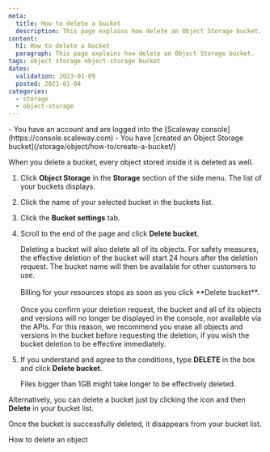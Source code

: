 ```yaml
---
meta:
  title: How to delete a bucket
  description: This page explains how delete an Object Storage bucket.
content:
  h1: How to delete a bucket
  paragraph: This page explains how delete an Object Storage bucket.
tags: object storage object-storage bucket
dates:
  validation: 2023-01-09
  posted: 2021-01-04
categories:
  - storage
  - object-storage
---
```


<Macro id="iam-requirements" />

<Message type="requirement">
  - You have an account and are logged into the [Scaleway console](https://console.scaleway.com)
  - You have [created an Object Storage bucket](/storage/object/how-to/create-a-bucket/)
</Message>

When you delete a bucket, every object stored inside it is deleted as well.

1. Click **Object Storage** in the **Storage** section of the side menu. The list of your buckets displays.
2. Click the name of your selected bucket in the buckets list.
    <Lightbox src="scaleway-bucket-name-in-the-list.webp" alt="" />
3. Click the **Bucket settings** tab.
    <Lightbox src="scaleway-bucket-settings-tab.webp" alt="" />
4. Scroll to the end of the page and click **Delete bucket**.
    <Lightbox src="scaleway-delete-bucket.webp" alt="" />

    <Message type="important">
      Deleting a bucket will also delete all of its objects. For safety measures, the effective deletion of the bucket will start 24 hours after the deletion request. The bucket name will then be available for other customers to use.<br /><br />Billing for your resources stops as soon as you click **Delete bucket**.<br /><br />Once you confirm your deletion request, the bucket and all of its objects and versions will no longer be displayed in the console, nor available via the APIs. For this reason, we recommend you erase all objects and versions in the bucket before requesting the deletion, if you wish the bucket deletion to be effective immediately.
    </Message>
5. If you understand and agree to the conditions, type **DELETE** in the box and click **Delete bucket**.
    <Lightbox src="scaleway-delete-confirmation.webp" alt="" />

    <Message type="important">
     Files bigger than 1GB might take longer to be effectively deleted.
    </Message>
Alternatively, you can delete a bucket just by clicking the <Icon name="more" /> icon and then **Delete** in your bucket list.

<Lightbox src="scaleway-delete-in-bucket-list.webp" alt="" />

Once the bucket is successfully deleted, it disappears from your bucket list.

<Navigation title="See Also">
  <PreviousButton to="/storage/object/how-to/delete-an-object/">How to delete an object</PreviousButton>
</Navigation>
